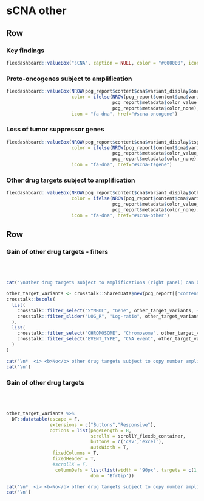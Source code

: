 
sCNA other {.hidden}
===================================== 

Row
-------------------------------------

### Key findings

```r
flexdashboard::valueBox("sCNA", caption = NULL, color = "#000000", icon = NULL)
```

### Proto-oncogenes subject to amplification

```r
flexdashboard::valueBox(NROW(pcg_report$content$cna$variant_display$oncogene_gain),
                        color = ifelse(NROW(pcg_report$content$cna$variant_display$oncogene_gain) > 0,
                                       pcg_report$metadata$color_value_box,
                                       pcg_report$metadata$color_none),
                        icon = "fa-dna", href="#scna-oncogene")
```

### Loss of tumor suppressor genes

```r
flexdashboard::valueBox(NROW(pcg_report$content$cna$variant_display$tsgene_loss),
                        color = ifelse(NROW(pcg_report$content$cna$variant_display$tsgene_loss) > 0,
                                       pcg_report$metadata$color_value_box,
                                       pcg_report$metadata$color_none),
                        icon = "fa-dna", href="#scna-tsgene")
```

### Other drug targets subject to amplification

```r
flexdashboard::valueBox(NROW(pcg_report$content$cna$variant_display$other_target),
                        color = ifelse(NROW(pcg_report$content$cna$variant_display$other_target) > 0,
                                       pcg_report$metadata$color_value_box,
                                       pcg_report$metadata$color_none),
                        icon = "fa-dna", href="#scna-other")
```

Row
-----------------------------------------------------

### Gain of other drug targets - filters {data-padding=15 data-width=300}


<br><br>

```r

cat('\nOther drug targets subject to amplifications (right panel) can be filtered according to various criteria:\n')

other_target_variants <- crosstalk::SharedData$new(pcg_report[["content"]][["cna"]][["variant_display"]][["other_target"]])
crosstalk::bscols(
  list(
    crosstalk::filter_select("SYMBOL", "Gene", other_target_variants, ~SYMBOL),
    crosstalk::filter_slider("LOG_R", "Log-ratio", other_target_variants, ~LOG_R)
  ),
  list(
    crosstalk::filter_select("CHROMOSOME", "Chromosome", other_target_variants, ~CHROMOSOME),
    crosstalk::filter_select("EVENT_TYPE", "CNA event", other_target_variants, ~EVENT_TYPE)
  )
)

```


```r
cat('\n*  <i> <b>No</b> other drug targets subject to copy number amplifications.</i>',sep='\n')
cat('\n')
```


### Gain of other drug targets {data-padding=15}

<br><br>

```r

other_target_variants %>%
  DT::datatable(escape = F, 
                extensions = c("Buttons","Responsive"), 
                options = list(pageLength = 8, 
                               scrollY = scrollY_flexdb_container, 
                               buttons = c('csv','excel'), 
                               autoWidth = T, 
                 fixedColumns = T,
                 fixedHeader = T,
                 #scrollX = F,
                  columnDefs = list(list(width = '90px', targets = c(1,2,3,4,5,6))),
                               dom = 'Bfrtip'))

```


```r
cat('\n*  <i> <b>No</b> other drug targets subject to copy number amplifications.</i>',sep='\n')
cat('\n')
```

